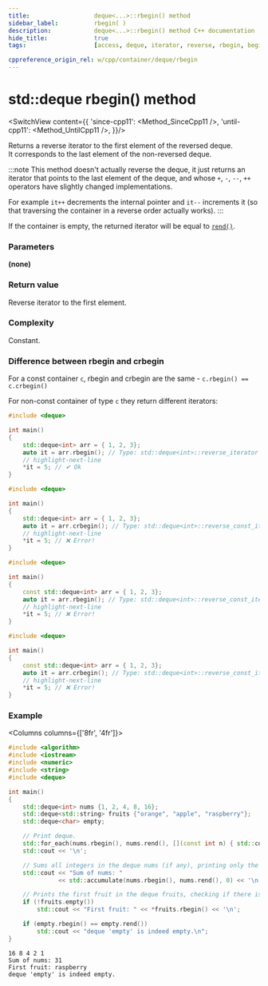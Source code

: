 ```yaml
---
title:					deque<...>::rbegin() method
sidebar_label:			rbegin( )
description:			deque<...>::rbegin() method C++ documentation
hide_title:				true
tags:					[access, deque, iterator, reverse, rbegin, begin]

cppreference_origin_rel: w/cpp/container/deque/rbegin
---
```



<!-- Terms -->

<!----------------- Codes ---------------------->

<!-- rbegin() -->

# std::deque rbegin() method

<SwitchView content={{
	'since-cpp11': <Method_SinceCpp11 />,
	'until-cpp11': <Method_UntilCpp11 />,
}}/>

Returns a <Tooltip title={Term_ContAlias_ReverseIterator}>reverse iterator</Tooltip> to the first element of the reversed deque.  
It corresponds to the last element of the non-reversed deque.

:::note
This method doesn't actually reverse the deque, it just returns an iterator that points to the last element of the deque,
and whose `+`, `-`, `--`, `++` operators have slightly changed implementations.

For example `it++` decrements the internal pointer and `it--` increments it (so that traversing the container in a reverse order actually works).
:::

If the container is empty, the returned iterator will be equal to [`rend()`](/docs/std/containers/queues/deque/rend).

### Parameters

**(none)**

### Return value

Reverse iterator to the first element.

### Complexity

Constant.

### Difference between rbegin and crbegin

For a const container `c`, rbegin and crbegin are the same - `c.rbegin() == c.crbegin()`

For non-const container of type `c` they return different iterators:

<Tabs>
<TabItem value="non-const-container" label="Non const container" default>

<Tabs>
<TabItem value="rbegin" label="rbegin" default>

```cpp
#include <deque>

int main()
{
    std::deque<int> arr = { 1, 2, 3};
    auto it = arr.rbegin(); // Type: std::deque<int>::reverse_iterator
    // highlight-next-line
    *it = 5; // ✔ Ok
}
```

</TabItem>
<TabItem value="crbegin" label="crbegin" default>

```cpp
#include <deque>

int main()
{
    std::deque<int> arr = { 1, 2, 3};
    auto it = arr.crbegin(); // Type: std::deque<int>::reverse_const_iterator
    // highlight-next-line
    *it = 5; // ❌ Error!
}
```

</TabItem>
</Tabs>

</TabItem>
<TabItem value="const-container" label="Const container">

<Tabs>
<TabItem value="rbegin" label="rbegin" default>

```cpp
#include <deque>

int main()
{
    const std::deque<int> arr = { 1, 2, 3};
    auto it = arr.rbegin(); // Type: std::deque<int>::reverse_const_iterator
    // highlight-next-line
    *it = 5; // ❌ Error!
}
```

</TabItem>
<TabItem value="crbegin" label="crbegin" default>

```cpp
#include <deque>

int main()
{
    const std::deque<int> arr = { 1, 2, 3};
    auto it = arr.crbegin(); // Type: std::deque<int>::reverse_const_iterator
    // highlight-next-line
    *it = 5; // ❌ Error!
}
```

</TabItem>
</Tabs>

</TabItem>
</Tabs>

### Example

<Columns columns={['8fr', '4fr']}>
<div>

```cpp title='Main.cpp' showLineNumbers
#include <algorithm>
#include <iostream>
#include <numeric>
#include <string>
#include <deque>

int main()
{
    std::deque<int> nums {1, 2, 4, 8, 16};
    std::deque<std::string> fruits {"orange", "apple", "raspberry"};
    std::deque<char> empty;

    // Print deque.
    std::for_each(nums.rbegin(), nums.rend(), [](const int n) { std::cout << n << ' '; });
    std::cout << '\n';

    // Sums all integers in the deque nums (if any), printing only the result.
    std::cout << "Sum of nums: "
              << std::accumulate(nums.rbegin(), nums.rend(), 0) << '\n';

    // Prints the first fruit in the deque fruits, checking if there is any.
    if (!fruits.empty())
        std::cout << "First fruit: " << *fruits.rbegin() << '\n';

    if (empty.rbegin() == empty.rend())
        std::cout << "deque 'empty' is indeed empty.\n";
}
```

</div>
<div>

```plaintext title="Output"
16 8 4 2 1
Sum of nums: 31
First fruit: raspberry
deque 'empty' is indeed empty.
```

</div>
</Columns>
